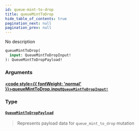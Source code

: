 ```yaml
---
id: queue-mint-to-drop
title: queueMintToDrop
hide_table_of_contents: true
pagination_next: null
pagination_prev: null
---
```








No description

```graphql
queueMintToDrop(
  input: QueueMintToDropInput!
): QueueMintToDropPayload!
```


### Arguments

#### [<code style={{ fontWeight: 'normal' }}>queueMintToDrop.<b>input</b></code>](#)<Bullet />[`QueueMintToDropInput!`](/api/inputs/queue-mint-to-drop-input) <Badge class="secondary" text="non-null"/> <Badge class="secondary" text="input"/>
> 
> 

### Type

#### [`QueueMintToDropPayload`](/api/objects/queue-mint-to-drop-payload) <Badge class="secondary" text="object"/>
> Represents payload data for `queue_mint_to_drop` mutation
> 





